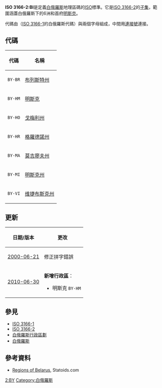 '''ISO 3166-2:BI'''是定義[[白俄羅斯|白俄羅斯]]地理區碼的[[ISO|ISO]]標準。它是[[ISO_3166-2|ISO 3166-2]]的[[子集|子集]]，範圍涵蓋白俄羅斯下的6洲和首府[[明斯克|明斯克]]。

代碼由{{Lang|en|BY}}（[[ISO_3166-1|ISO 3166-1]]的白俄羅斯代碼）與兩個字母組成，中間用[[連接號|連接號]]連接。

== 代碼 ==
{|class="wikitable sortable"
|-
! 代碼 !! 名稱
|-
| <tt>BY-BR</tt>
| [[布列斯特州|布列斯特州]]
|-
| <tt>BY-HM</tt>
| [[明斯克|明斯克]]
|-
| <tt>BY-HO</tt>
| [[戈梅利州|戈梅利州]]
|-
| <tt>BY-HR</tt>
| [[格羅德諾州|格羅德諾州]]
|-
| <tt>BY-MA</tt>
| [[莫吉廖夫州|莫吉廖夫州]]
|-
| <tt>BY-MI</tt>
| [[明斯克州|明斯克州]]
|-
| <tt>BY-VI</tt>
| [[维捷布斯克州|维捷布斯克州]]
|}

== 更新 ==
{|class="wikitable"
|-
! 日期/版本 !! 更改
|-
| [[ISO_3166-2:2000-06-21|2000-06-21]]
| 修正拼字錯誤
|-
| [[ISO_3166-2:2010-06-30|2010-06-30]]
| '''新增行政區'''：
* 明斯克 <tt>BY-HM</tt>
|}

== 參見 ==
* [[ISO_3166-1|ISO 3166-1]]
* [[ISO_3166-2|ISO 3166-2]]
* [[白俄羅斯行政區劃|白俄羅斯行政區劃]]
* [[白俄羅斯|白俄羅斯]]

== 參考資料 ==
* [http://www.statoids.com/uby.html Regions of Belarus]{{Wayback|url=http://www.statoids.com/uby.html |date=20121024223350 }}, Statoids.com

{{ISO 3166|state=collapsed}}
[[Category:ISO_3166|2:BY]]
[[Category:白俄羅斯|Category:白俄羅斯]]